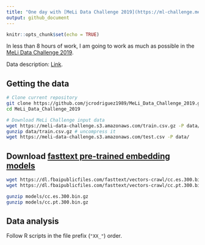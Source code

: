 ```yaml
---
title: "One day with [MeLi Data Challenge 2019](https://ml-challenge.mercadolibre.com/)"
output: github_document
---
```


```r
knitr::opts_chunk$set(echo = TRUE)
```

In less than 8 hours of work, I am going to work as much as possible in the [MeLi Data Challenge 2019](https://ml-challenge.mercadolibre.com/).

Data description: [Link](https://ml-challenge.mercadolibre.com/downloads).

## Getting the data

```bash
# Clone current repository
git clone https://github.com/jcrodriguez1989/MeLi_Data_Challenge_2019.git
cd MeLi_Data_Challenge_2019

# Download MeLi Challenge input data
wget https://meli-data-challenge.s3.amazonaws.com/train.csv.gz -P data/
gunzip data/train.csv.gz # uncompress it
wget https://meli-data-challenge.s3.amazonaws.com/test.csv -P data/
```

## Download [fasttext pre-trained embedding models](https://fasttext.cc/docs/en/crawl-vectors.html)

```bash
wget https://dl.fbaipublicfiles.com/fasttext/vectors-crawl/cc.es.300.bin.gz -P models/
wget https://dl.fbaipublicfiles.com/fasttext/vectors-crawl/cc.pt.300.bin.gz -P models/

gunzip models/cc.es.300.bin.gz
gunzip models/cc.pt.300.bin.gz
```

## Data analysis

Follow R scripts in the file prefix (`"XX_"`) order.
